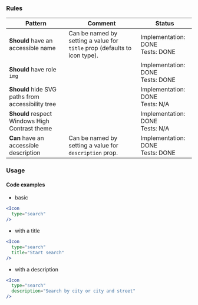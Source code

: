 ### Rules

| Pattern                                           | Comment                                                                   | Status                                |
| ------------------------------------------------- | ------------------------------------------------------------------------- | ------------------------------------- |
| **Should** have an accessible name                | Can be named by setting a value for `title` prop (defaults to icon type). | Implementation: DONE<br />Tests: DONE |
| **Should** have role `img`                        |                                                                           | Implementation: DONE<br />Tests: DONE |
| **Should** hide SVG paths from accessibility tree |                                                                           | Implementation: DONE<br />Tests: N/A  |
| **Should** respect Windows High Contrast theme    |                                                                           | Implementation: DONE<br />Tests: N/A  |
| **Can** have an accessible description            | Can be named by setting a value for `description` prop.                   | Implementation: DONE<br />Tests: DONE |

### Usage

#### Code examples

- basic

<!-- prettier-ignore -->
```jsx
<Icon
  type="search"
/>
```

- with a title

<!-- prettier-ignore -->
```jsx
<Icon
  type="search"
  title="Start search"
/>
```

- with a description

<!-- prettier-ignore -->
```jsx
<Icon
  type="search"
  description="Search by city or city and street"
/>
```
